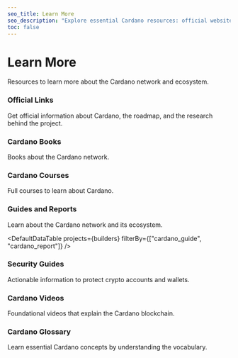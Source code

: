 ```yaml
---
seo_title: Learn More
seo_description: "Explore essential Cardano resources: official websites, intro courses, guides, reports, books, and security best practices. Discover everything you need!"
toc: false
---
```



# Learn More

Resources to learn more about the Cardano network and ecosystem.

### Official Links

Get official information about Cardano, the roadmap, and the research behind the project.

<DefaultDataTable projects={builders} filterBy="official_link" />

### Cardano Books

Books about the Cardano network.

<DefaultDataTable projects={builders} filterBy="cardano_book" />

### Cardano Courses

Full courses to learn about Cardano.

<DefaultDataTable projects={builders} filterBy="cardano_full_course" />

### Guides and Reports

Learn about the Cardano network and its ecosystem.

<DefaultDataTable
  projects={builders}
  filterBy={["cardano_guide", "cardano_report"]}
/>

### Security Guides

Actionable information to protect crypto accounts and wallets.

<DefaultDataTable projects={builders} filterBy="security_guide" />

### Cardano Videos

Foundational videos that explain the Cardano blockchain.

<DefaultDataTable projects={builders} filterBy="cardano_intro_video" />

### Cardano Glossary

Learn essential Cardano concepts by understanding the vocabulary.

<DefaultDataTable projects={builders} filterBy="glossary_top" />
